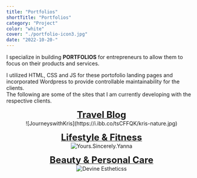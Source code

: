 ```yaml
---
title: "Portfolios"
shortTitle: "Portfolios"
category: "Project"
color: "white"
cover: "./portfolio-icon3.jpg"
date: "2022-10-20-"
---
```


I specialize in building **PORTFOLIOS** for entrepreneurs to allow them to focus on their products and services.  <br />

I utilized HTML, CSS and JS for these portofolio landing pages and incorporated Wordpress to provide controllable maintainability for the clients.<br />
The following are some of the sites that I am currently developing with the respective clients.  

<div align="center">
<a href="https://paul-matthew.github.io/JourneyswithKris/"><figcaption align="center"><b><font size="5">Travel Blog</font></b></figcaption></a>
![JourneyswithKris](https://i.ibb.co/tsCFFQK/kris-nature.jpg)

<a href="https://paul-matthew.github.io/Yanna-Portfolio/"><figcaption align="center"><b><font size="5">Lifestyle & Fitness</font></b></figcaption></a>
![Yours.Sincerely.Yanna](https://i.ibb.co/1JH6r44/night-yanna.jpg)

<a href="https://paul-matthew.github.io/DevineEstheticss/"><figcaption align="center"><b><font size="5">Beauty & Personal Care</font></b></figcaption></a>
![Devine Estheticss](https://tinyurl.com/5f6h8rak)
</div>